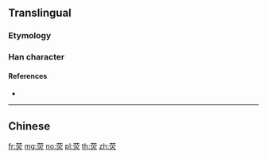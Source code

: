 {{character info/new}}
{{also|熒}}
==Translingual==

===Etymology===
{{Han simp|熒|f=炏|t=艹}}

===Han character===
{{Han char|rn=140|rad=艸|as=06|sn=12|four=|canj=TBF|ids=⿳艹冖火}}

====References====
* {{Han ref|kx=1031.381|hdz=53210.170|uh=8367|ud=33639}}

----

==Chinese==
{{zh-see|熒}}

[[fr:荧]]
[[mg:荧]]
[[no:荧]]
[[pl:荧]]
[[th:荧]]
[[zh:荧]]